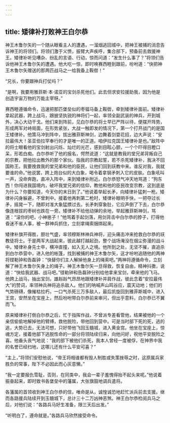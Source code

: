 ```yaml
---
---
---
```

title: 矮律补打败神王白尔恭
---




神王木鲁尔矢的一个随从眼看主人的遭遇，一溜烟逃回城中，把神王被捕的消息告诉神王的将领们。将领们激于义愤，振臂大声疾呼，集合部下，预备前去救援神王。矮律补听见嘈杂、纷乱的言语、行动，惊而问道：“发生什么事了？”将领们告诉他神王木鲁尔矢的遭遇。他大吃一惊，即时唤赛西睦到跟前，吩咐道：“快把神王木鲁尔矢赠送的那两匹战马之一给我备上鞍辔！”

“兄长，你要跟神兵打仗吗？”

“是啊，我要用雅菲斯·本·诺亚的宝剑杀死他们。此去但求安拉援助我，因为他是创造宇宙万物的万能主宰呀。”

赛西睦遵循命令，迅速把那匹堡垒似的枣骝马备上鞍辔，牵到矮律补面前。矮律补拿起武器，跨上战马，跟披坚执锐的神将们一起，率领全副武装的神兵，开到城外，决心大动干戈。他们来到阵前，见白尔恭的将士早已严阵以待，便摆开阵势，形成两军对峙局面，在形势紧张，大战一触即发的情况下，第一个打开战门的是国王矮律补。他策马冲到阵中，拔出雅菲斯神剑，边舞着剑耍花招，边大声说：“安拉最伟大！圣亚伯拉罕奉行的才是唯一的正道。咱伊拉克国王矮律补是也。”敌阵中的将士眼看他的宝剑射出闪烁、灿烂的光芒，感到目眩心颤，一个个吓得目瞪口呆，形若白痴。白尔恭听了他的报名，愕然说道：“这就是教我的堂兄弟背叛自己的宗教，把他拉出教外的那个家伙。指我的宗教起誓，若不杀死矮律补，我决不回国称王。我要挽救我的堂兄弟和他的臣民，让他们回到祆教中来。谁反对我，我就要谁的命。”他说罢，跨上炮台似的大白象，喝令着拿钢矛刺入它的皮肤。白象吼叫一声，没命奔跑，直冲入阵中，来到矮律补附近。白尔恭怒气冲天地骂道：“狗东西！你闯进我国境内，破坏我堂兄弟的信仰，教他和他的臣民改变宗教，这到底是为什么？你要知道，今天你的末日到了。”他说着举起长矛，向矮律补猛刺一枪。矮律补闪身躲避，不曾刺中。接着他再刺第二枪时，矮律补眼明手快，一把夺过长矛，摇晃一下，随即对准大象猛摽过去。长矛刺穿象肚，它应声倒了下去，白尔恭像连根拔的枣树也跌在一旁。矮律补不给他动弹的余地，举起雅菲斯神剑，骂道：“滚你的吧，小神崽子！”他骂着手起剑落，用剑背击中白尔恭的脖子，打得他昏迷不省人事，被一群神兵抓住，立刻拿绳索捆绑起来。

矮律补旗开得胜，胆壮气盛，率领穆斯林神兵神将，迎头痛击冲来抢救白尔恭的祆教徒将士。于是两军大战起来，彼此越打越起劲，整个战场淹没在烟尘弥漫的战斗中。矮律补身先士卒，横冲直撞，如入无人之境。他所到之处，无坚不摧，直追杀到白尔恭营中，进入他的帐篷，找到被捕的神王木鲁尔矢，这才吩咐追随他的两神将铿勒钟和告磊钟：“快替你们主人解掉他身上的绳索吧。”两神将遵循命令，立刻解了神王木鲁尔矢身上的绳子。神王木鲁尔矢一旦得救，恢复自由，精神抖擞，说道：“快给我武器、战马吧。”铿勒钟和告磊钟分别给他拿来宝剑，牵来他的飞马。他跨上战马，抽出宝剑，雄赳赳气昂昂地跟矮律补并肩作战，彼此念着“安拉最伟大”的赞词，率领神兵神将追杀敌人。他们的呐喊声山鸣谷应，震天动地；他们的气势磅礴，像摧枯拉朽，一口气杀死三万多敌人，最后凯旋回到雅菲斯城中，进入王宫，安然坐在宝座上，然后吩咐带白尔恭前来审问，但出乎意料，白尔恭已不翼而飞。

原来矮律补打倒白尔恭之后，忙于指挥作战，不曾派专差看管他，结果被他的一个亲信偷偷地解掉他的臂缚，救他脱险，带他回到营中。可是当时部下死的死，逃的逃，大势已去，无法可想，只好带他飞回玉髓城，进入黄金宫。他坐在宝座上，惊魂方定，接着他部下逃脱性命的一部分将领陆续归来，向他问好，祝他平安脱险之喜。他垂头丧气地说：“我的部下被他们杀死，我本人曾经一度被俘，在神界中我的名誉已经扫地，这哪儿还有什么平安可喜？”

“主上，”将领们安慰他说，“帝王将相谁都有毁人制胜或失策挫辱之时，这原属兵家胜负的常事，陛下不必因此而心灰意懒。”

“我一定要报仇雪耻，否则，在同类中，我会一辈子羞愧得抬不起头来呢。”他说着振奋起来，即时致书各堡垒中的藩属，大张旗鼓地调兵遣将。

各藩属的首领收到神王白尔恭的信，唯命是从，诚惶诚恐地赶忙派兵前去支援。继而各路援兵陆续开到玉髓城下，总计三十二万凶神恶煞。神王白尔恭检阅兵马之后，对他们说：“各路兵马好生准备，限三天后出发。”

“听明白了，遵命就是。”各路兵马欣然接受命令。